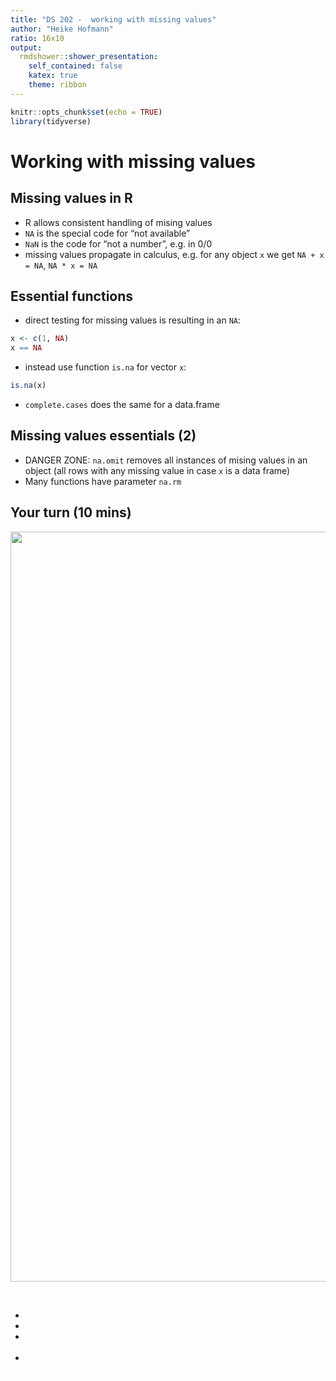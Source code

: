 ```yaml
---
title: "DS 202 -  working with missing values"
author: "Heike Hofmann"
ratio: 16x10
output:
  rmdshower::shower_presentation:
    self_contained: false
    katex: true
    theme: ribbon
---
```


```r
knitr::opts_chunk$set(echo = TRUE)
library(tidyverse)
```
# Working with missing values


## Missing values in R

- R allows consistent handling of mising values
- `NA` is the special code for "not available"
- `NaN` is the code for "not a number", e.g. in 0/0
- missing values propagate in calculus, e.g. for any object `x` we get `NA + x = NA`, `NA * x = NA`


## Essential functions 

- direct testing for missing values is resulting in an `NA`:
```r
x <- c(1, NA)
x == NA
```
- instead use function `is.na` for vector `x`:
```r
is.na(x)
```
- `complete.cases` does the same for a data.frame

## Missing values essentials (2)

- DANGER ZONE: `na.omit` removes all instances of mising values in an object (all rows with any missing value in case `x` is a data frame)
- Many functions have parameter `na.rm`

## Your turn (10 mins) {.white}

<img src="images/blue.jpeg" width="1200" class="cover">

<span style="color:white">Use the `box` data from the package `classdata`</span>

- <span style="color:white">Are there any missing values in the dataset `box`?</span>
- <span style="color:white">What are the values of `Rank` when `Rank.Last.Week` is missing?</span>
- <span style="color:white">What is the dimension of the data set `box`, when removing all missing values with the function `na.omit`?</span>
- <span style="color:white">Why does the following statement fail? <br>
`box$Rank.Last.Week <- na.omit(box$Rank.Last.Week)` </span>


